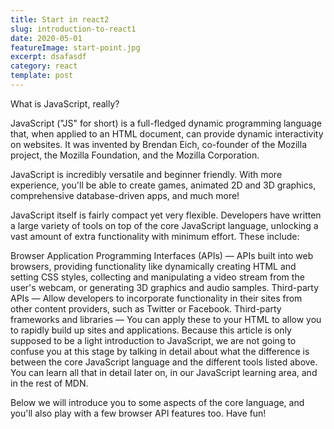 ---
title: Start in react2
slug: introduction-to-react1
date: 2020-05-01
featureImage: start-point.jpg
excerpt: dsafasdf
category: react
template: post
---

What is JavaScript, really?

JavaScript ("JS" for short) is a full-fledged dynamic programming language that, when applied to an HTML document, can provide dynamic interactivity on websites. It was invented by Brendan Eich, co-founder of the Mozilla project, the Mozilla Foundation, and the Mozilla Corporation.

JavaScript is incredibly versatile and beginner friendly. With more experience, you'll be able to create games, animated 2D and 3D graphics, comprehensive database-driven apps, and much more!

JavaScript itself is fairly compact yet very flexible. Developers have written a large variety of tools on top of the core JavaScript language, unlocking a vast amount of extra functionality with minimum effort. These include:

Browser Application Programming Interfaces (APIs) — APIs built into web browsers, providing functionality like dynamically creating HTML and setting CSS styles, collecting and manipulating a video stream from the user's webcam, or generating 3D graphics and audio samples.
Third-party APIs — Allow developers to incorporate functionality in their sites from other content providers, such as Twitter or Facebook.
Third-party frameworks and libraries — You can apply these to your HTML to allow you to rapidly build up sites and applications.
Because this article is only supposed to be a light introduction to JavaScript, we are not going to confuse you at this stage by talking in detail about what the difference is between the core JavaScript language and the different tools listed above. You can learn all that in detail later on, in our JavaScript learning area, and in the rest of MDN.

Below we will introduce you to some aspects of the core language, and you'll also play with a few browser API features too. Have fun!

